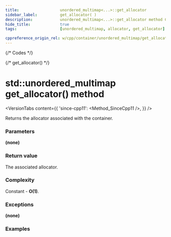 ```yaml
---
title:					unordered_multimap<...>::get_allocator
sidebar_label:			get_allocator( )
description:			unordered_multimap<...>::get_allocator method C++ documentation
hide_title:				true
tags:					[unordered_multimap, allocator, get_allocator]

cppreference_origin_rel: w/cpp/container/unordered_multimap/get_allocator
---
```



{/* Codes */}

{/* get_allocator() */}

# std::unordered_multimap get_allocator() method

<VersionTabs content={{
	'since-cpp11': <Method_SinceCpp11 />,
}} />

Returns the allocator associated with the container.

### Parameters

**(none)**
 
### Return value

The associated allocator.

### Complexity

Constant - **O(1)**.

### Exceptions

**(none)**

### Examples

<ImproveSection />
